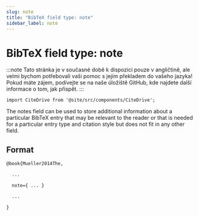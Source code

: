 ```yaml
---
slug: note
title: "BibTeX field type: note"
sidebar_label: note
---
```


# BibTeX field type: note

:::note
Tato stránka je v současné době k dispozici pouze v angličtině, ale velmi bychom potřebovali vaši pomoc s jejím překladem do vašeho jazyka! Pokud máte zájem, podívejte se na naše úložiště GitHub, kde najdete další informace o tom, jak přispět.
:::

```mdx-code-block
import CiteDrive from '@site/src/components/CiteDrive';
```
<CiteDrive /> 


The notes field can be used to store additional information about a particular BibTeX entry that may be relevant to the reader or that is needed for a particular entry type and citation style but does not fit in any other field.


## Format

```tex
@book{Mueller2014The,

  ...

  note={ ... }

  ...

}
```
